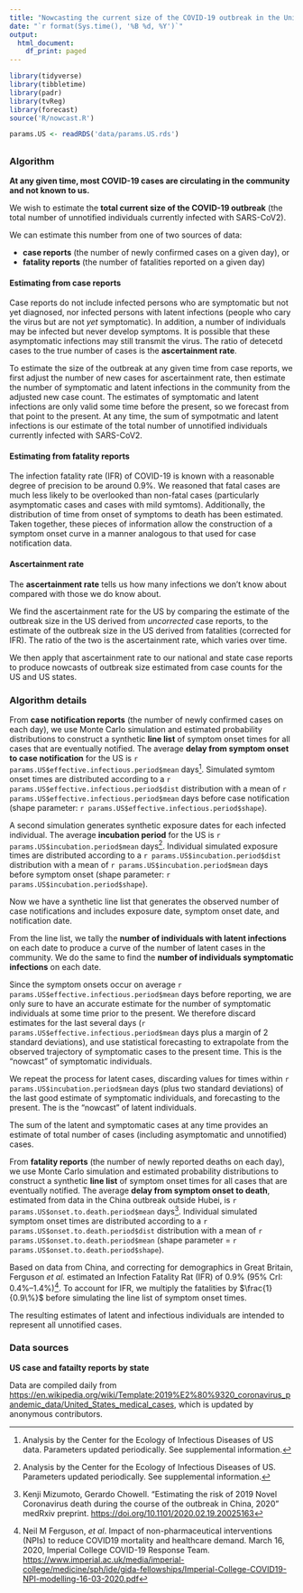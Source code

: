 ```yaml
---
title: "Nowcasting the current size of the COVID-19 outbreak in the United States"
date: "`r format(Sys.time(), '%B %d, %Y')`"
output:
  html_document:
    df_print: paged
---
```


<!-- Knit this page 4th -->

```r

library(tidyverse)
library(tibbletime)
library(padr)
library(tvReg)
library(forecast)
source('R/nowcast.R')

```

<!-- Get params for US -->
```r
params.US <- readRDS('data/params.US.rds')
```

## {.tabset .tabset-fade}

### Algorithm

**At any given time, most COVID-19 cases are circulating in the community and not known to us.**

We wish to estimate the **total current size of the COVID-19 outbreak** (the total number of unnotified individuals currently infected with SARS-CoV2). 

We can estimate this number from one of two sources of data:

- **case reports** (the number of newly confirmed cases on a given day), or
- **fatality reports** (the number of fatalities reported on a given day)

#### Estimating from case reports

Case reports do not include infected persons who are symptomatic but not yet diagnosed, nor infected persons with latent infections (people who cary the virus but are not *yet* symptomatic). In addition, a number of individuals may be infected but never develop symptoms. It is possible that these asymptomatic infections may still transmit the virus. The ratio of detecetd cases to the true number of cases is the **ascertainment rate**.

To estimate the size of the outbreak at any given time from case reports, we first adjust the number of new cases for ascertainment rate, then estimate the number of symptomatic and latent infections in the community from the adjusted new case count. The estimates of symptomatic and latent infections are only valid some time before the present, so we forecast from that point to the present. At any time, the sum of sympotmatic and latent infections is our estimate of the total number of unnotified individuals currently infected with SARS-CoV2.

#### Estimating from fatality reports

The infection fatality rate (IFR) of COVID-19 is known with a reasonable degree of precision to be around 0.9%. We reasoned that fatal cases are much less likely to be overlooked than non-fatal cases (particularly asymptomatic cases and cases with mild symtoms). Additionally, the distribution of time from onset of symptoms to death has been estimated. Taken together, these pieces of information allow the construction of a symptom onset curve in a manner analogous to that used for case notification data. 

#### Ascertainment rate

The **ascertainment rate** tells us how many infections we don't know about compared with those we do know about.

We find the ascertainment rate for the US by comparing the estimate of the outbreak size in the US derived from *uncorrected* case reports, to the estimate of the outbreak size in the US derived from fatalities (corrected for IFR). The ratio of the two is the ascertainment rate, which varies over time. 

We then apply that ascertainment rate to our national and state case reports to produce nowcasts of outbreak size estimated from case counts for the US and US states.

### Algorithm details

From **case notification reports** (the number of newly confirmed cases on each day), we use Monte Carlo simulation and estimated probability distributions to construct a synthetic **line list** of symptom onset times for all cases that are eventually notified. The average **delay from symptom onset to case notification** for the US is `r params.US$effective.infectious.period$mean` days^[Analysis by the Center for the Ecology of Infectious Diseases of US data. Parameters updated periodically. See supplemental information.]. Simulated symtom onset times are distributed according to a `r params.US$effective.infectious.period$dist` distribution with a mean of `r params.US$effective.infectious.period$mean` days before case notification (shape parameter: `r params.US$effective.infectious.period$shape`).

A second simulation generates synthetic exposure dates for each infected individual. The average **incubation period** for the US is `r params.US$incubation.period$mean` days^[Analysis by the Center for the Ecology of Infectious Diseases of US. Parameters updated periodically. See supplemental information.]. Individual simulated exposure times are distributed according to a `r params.US$incubation.period$dist` distribution with a mean of `r params.US$incubation.period$mean` days before symptom onset (shape parameter: `r params.US$incubation.period$shape`).

Now we have a synthetic line list that generates the observed number of case notifications and includes exposure date, symptom onset date, and notification date.

From the line list, we tally the **number of individuals with latent infections** on each date to produce a curve of the number of latent cases in the community. We do the same to find the **number of individuals symptomatic infections** on each date. 

<!-- Based on testing of passengers on the Princess Cruises ship in Yokohama, Japan, Mizumoto *et al.* estimated that the **proportion of cases that are asymptomatic** is 34.6% (95% CrI: 29.4%–39.8%)^[Kenji Mizumoto, *et al*. Estimating the Asymptomatic Ratio of 2019 Novel Coronavirus onboard the Princess Cruises Ship, 2020. medRxiv preprint. <https://doi.org/10.1101/2020.02.20.20025866>]. We assume asymptomatic cases are never detected. To account for these, we multiply both the number of symptomatic cases and the number of latent cases by $\frac{1}{34.6\%}$.  -->

Since the symptom onsets occur on average `r params.US$effective.infectious.period$mean` days before reporting, we are only sure to have an accurate estimate for the number of symptomatic individuals at some time prior to the present. We therefore discard estimates for the last several days (`r params.US$effective.infectious.period$mean` days plus a margin of 2 standard deviations), and use statistical forecasting to extrapolate from the observed trajectory of symptomatic cases to the present time. This is the "nowcast" of symptomatic individuals. 

We repeat the process for latent cases, discarding values for times within `r params.US$incubation.period$mean` days (plus two standard deviations) of the last good estimate of symptomatic individuals, and forecasting to the present. The is the "nowcast" of latent individuals. 

The sum of the latent and symptomatic cases at any time provides an estimate of total number of cases (including asymptomatic and unnotified) cases.

From **fatality reports** (the number of newly reported deaths on each day), we use Monte Carlo simulation and estimated probability distributions to construct a synthetic **line list** of symptom onset times for all cases that are eventually notified. The average **delay from symptom onset to death**, estimated from data in the China outbreak outside Hubei, is `r params.US$onset.to.death.period$mean` days^[Kenji Mizumoto, Gerardo Chowell. "Estimating the risk of 2019 Novel Coronavirus death during the course of the outbreak in China, 2020" medRxiv preprint. <https://doi.org/10.1101/2020.02.19.20025163>]. Individual simulated symptom onset times are distributed according to a `r params.US$onset.to.death.period$dist` distribution with a mean of `r params.US$onset.to.death.period$mean` (shape parameter = `r params.US$onset.to.death.period$shape`).

Based on data from China, and correcting for demographics in Great Britain, Ferguson *et al.* estimated an Infection Fatality Rat (IFR) of 0.9% (95% CrI: 0.4%–1.4%)^[Neil M Ferguson, *et al*. Impact of non-pharmaceutical interventions (NPIs) to reduce COVID19 mortality and healthcare demand. March 16, 2020, Imperial College COVID-19 Response Team. <https://www.imperial.ac.uk/media/imperial-college/medicine/sph/ide/gida-fellowships/Imperial-College-COVID19-NPI-modelling-16-03-2020.pdf>]. To account for IFR, we multiply the fatalities by $\frac{1}{0.9\%}$ before simulating the line list of symptom onset times. 

The resulting estimates of latent and infectious individuals are intended to represent all unnotified cases.

<!-- #### Effective reproductive number $R$ -->

<!-- The effective reproductive number $R$ is the number of new secondary infections per infectious individual. If we consider only unnotified, symptomatic cases to be infectious, then at each time $t$, -->

<!-- $$R_t = \frac{\frac{\Delta E_+}{\Delta t}}{I_t} \frac{1}{\gamma_t}$$ -->
<!-- where $\frac{\Delta E_+}{\Delta t}$ is the number of individuals newly exposed over one day, ${I_t}$ is the total number of infectious individuals on day $t$, and $\frac{1}{\gamma_t}$ is the mean delay from symptom onset to case notification, which could be time varying. -->

<!-- We calculate both $\frac{\Delta E_+}{\Delta t}$ and ${I_t}$ directly from the synthetic line list. $\frac{1}{\gamma_t}$ is estimated from US case data^[Analysis by the Center for the Ecology of Infectious Diseases of US. Parameters updated periodically. See supplemental information.]. -->

<!-- As with the number of latent cases, we only have a good estimate of $\frac{\Delta E_+}{\Delta t}$ for times within `r params.US$incubation.period$mean` days (plus two standard deviations) of our last good estimate of the number of symptomatic individuals. We therefore forecast from that point forward to obtain an estimate of $R$ at times closer to the present. -->

<!-- We can then use our estimate of $R$ or our forecast of $R$ to in turn forecast the number  -->

### Data sources

**US case and fatailty reports by state**

Data are compiled daily from <https://en.wikipedia.org/wiki/Template:2019%E2%80%9320_coronavirus_pandemic_data/United_States_medical_cases>, which is updated by anonymous contributors.


<!-- **Fatalities by Country** -->

<!-- Country level fatality data are maintained by [CEID](http://ceid.uga.edu) and available -->
<!-- [here](https://docs.google.com/spreadsheets/d/1SC28cM52m6s1gTJutpvFxadT9GGu-li90tsqkGuaM48/edit#gid=219891324) on the tab called "Cumulative fatalities reported by country." -->

<!-- Data are compiled from various sources, listed in the dataset.  -->

<!-- We aim to update our dataset daily. -->



